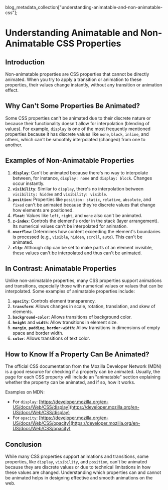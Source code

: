 
  blog_metadata_collection["understanding-animatable-and-non-animatable-css"];

<PostProvider>
  <Cover
    title={metadata.title}
    description={metadata.description}
    date={metadata.date}
    thumbnail={metadata.thumbnail}
    slug={metadata.slug}
  />

# Understanding Animatable and Non-Animatable CSS Properties

<TLDR />

## Introduction

Non-animatable properties are CSS properties that cannot be directly animated. When you try to apply a transition or animation to these properties, their values change instantly, without any transition or animation effect.

## Why Can't Some Properties Be Animated?

Some CSS properties can't be animated due to their discrete nature or because their functionality doesn't allow for interpolation (blending of values). For example, `display` is one of the most frequently mentioned properties because it has discrete values like `none`, `block`, `inline`, and others, which can't be smoothly interpolated (changed) from one to another.

## Examples of Non-Animatable Properties

1. **`display`**: Can't be animated because there's no way to interpolate between, for instance, `display: none` and `display: block`. Changes occur instantly.
2. **`visibility`**: Similar to `display`, there's no interpolation between `visibility: hidden` and `visibility: visible`.
3. **`position`**: Properties like `position: static`, `relative`, `absolute`, and `fixed` can't be animated because they're discrete values that change how elements are positioned.
4. **`float`**: Values like `left`, `right`, and `none` also can't be animated.
5. **`z-index`**: Controls the element's order in the stack (layer arrangement). Its numerical values can't be interpolated for animation.
6. **`overflow`**: Determines how content exceeding the element's boundaries is processed (e.g., `visible`, `hidden`, `scroll`, `auto`). This can't be animated.
7. **`clip`**: Although clip can be set to make parts of an element invisible, these values can't be interpolated and thus can't be animated.

## In Contrast: Animatable Properties

Unlike non-animatable properties, many CSS properties support animations and transitions, especially those with numerical values or values that can be interpolated. Some examples of animatable properties include:

1. **`opacity`**: Controls element transparency.
2. **`transform`**: Allows changes in scale, rotation, translation, and skew of elements.
3. **`background-color`**: Allows transitions of background color.
4. **`height`** and **`width`**: Allow transitions in element size.
5. **`margin`**, **`padding`**, **`border-width`**: Allow transitions in dimensions of empty space and border width.
6. **`color`**: Allows transitions of text color.

## How to Know If a Property Can Be Animated?

The official CSS documentation from the Mozilla Developer Network (MDN) is a good resource for checking if a property can be animated. Usually, the page for each CSS property will include an "animatable" section explaining whether the property can be animated, and if so, how it works.

Examples on MDN:

- For `display`: [https://developer.mozilla.org/en-US/docs/Web/CSS/display](https://developer.mozilla.org/en-US/docs/Web/CSS/display)
- For `opacity`: [https://developer.mozilla.org/en-US/docs/Web/CSS/opacity](https://developer.mozilla.org/en-US/docs/Web/CSS/opacity)

## Conclusion

While many CSS properties support animations and transitions, some properties, like `display`, `visibility`, and `position`, can't be animated because they are discrete values or due to technical limitations in how these values are changed. Understanding which properties can and cannot be animated helps in designing effective and smooth animations on the web.

</PostProvider>
